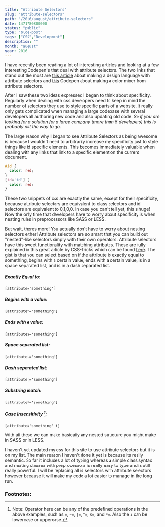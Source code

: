 ```yaml
---
title: "Attribute Selectors"
slug: "attribute-selectors"
path: "/2016/august/attribute-selectors"
date: 1471780800000
status: "public"
type: "blog-post"
tags: ["CSS","Development"]
description: ""
month: "august"
year: 2016
---
```




I have recently been reading a lot of interesting articles and looking at a few
interesting Codepen's that deal with attribute selectors. The two links that
stand out the most are
[this article](https://css-tricks.com/weird-design-languages-with-attributes/)
about making a design language with attribute selectors and
[this](http://codepen.io/alexzaworski/pen/xOBmXP) Codepen about making a color
mixer from attribute selectors.

After I saw these two ideas expressed I began to think about specificity.
Regularly when dealing with css developers need to keep in mind the number of
selectors they use to style specific parts of a website. It really only gets
complicated when managing a large codebase with several developers all authoring
new code and also updating old code. _So if you are looking for a solution for a
large company (more than 5 developers) this is probably not the way to go._

The large reason why I began to see Attribute Selectors as being awesome is
because I wouldn't need to arbitrarily increase my specificity just to style
things like id specific elements. This becomes immediately valuable when dealing
with any links that link to a specific element on the current document.

```css
#id {
  color: red;
}
[id='id'] {
  color: red;
}
```

These two snippets of css are exactly the same, except for their specificity,
because attribute selectors are equivalent to class selectors and id selectors
are equivalent to 0,1,0,0. In case you can't tell yet, this s huge! Now the only
time that developers have to worry about specificity is when nesting rules in
preprocessors like SASS or LESS.

But wait, theres more! You actually don't have to worry about nesting selectors
either! Attribute selectors are so smart that you can build out "nested"-like
selectors simply with their own operators. Attribute selectors have this sweet
functionality with matching attributes. These are fully explained in this great
article by CSS-Tricks which can be found
[here](https://css-tricks.com/attribute-selectors/). The gist is that you can
select based on if the attribute is exactly equal to something, begins with a
certain value, ends with a certain value, is in a space separated list, and is
in a dash separated list.

##### Exactly Equal to:

`[attribute='something']`

##### Begins with a value:

`[attribute^='something']`

##### Ends with a value:

`[attribute$='something']`

##### Space separated list:

`[attribute~='something']`

##### Dash separated list:

`[attribute|='something']`

##### Substring match:

`[attribute*='something']`

##### Case Insensitivity [^1]:

`[attribute='something' i]`

With all these we can make basically any nested structure you might make in SASS
or in LESS.

I haven't yet updated my css for this site to use attribute selectors but it is
on my list. The main reason I haven't done it yet is because its really
semantic. So far it includes a lot of typing whereas a simple class syntax and
nesting classes with preprocessors is really easy to type and is still really
powerful. I will be replacing all id selectors with attribute selectors however
because it will make my code a lot easier to manage in the long run.

### Footnotes:

[^1]: Note: Operator here can be any of the predefined operations in the above
examples, such as `=`, `~=`, `|=`, `^=`, `$=`, and `*=`. Also the `i` can be
lowercase or uppercase.

